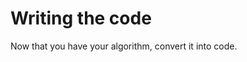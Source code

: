 <!--Title={Baseball Records}-->

<!--concepts={algo to code}-->

# Writing the code

Now that you have your algorithm, convert it into code.